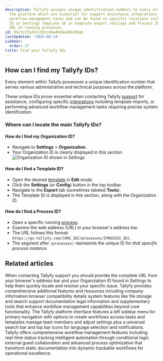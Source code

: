 ```yaml
---
description: Tallyfy assigns unique identification numbers to every element within
  the platform which are essential for support assistance integrations and advanced
  workflow management tasks and can be found in specific locations such as Organization
  ID in Settings Template ID in template export settings and Process ID in the browser
  URL of running processes.
id: 09c3c17a267cd52cdba49d9a260296ab
lastUpdated: '2025-08-14'
sidebar:
  order: 37
title: Find your Tallyfy IDs
---
```


## How can I find my Tallyfy IDs?

Every element within Tallyfy possesses a unique identification number that serves various administrative and technical purposes across the platform.

These unique IDs prove essential when contacting Tallyfy [support](/products/pro/miscellaneous/support/how-can-i-contact-tallyfys-support-team/) for assistance, configuring specific [integrations](/products/pro/integrations/) including template imports, or performing advanced workflow management tasks requiring precise system identification.

### Where can I locate the main Tallyfy IDs?

#### How do I find my Organization ID?

*   Navigate to **Settings** > **Organization**.
*   Your Organization ID is clearly displayed in this section.
    ![Organization ID shown in Settings](https://screenshots.tallyfy.com/tallyfy%2Fpro%2Fdesktop-light-show-org-id.png)

#### How do I find a Template ID?

*   Open the desired [template](/products/pro/documenting/templates/) in **Edit** mode.
*   Click the **Settings** (or **Config**) button in the top toolbar.
*   Navigate to the **Export** tab (sometimes labeled **Tools**).
*   The Template ID is displayed in this section, along with the Organization ID.

#### How do I find a Process ID?

*   Open a specific running [process](/products/pro/tracking-and-tasks/processes/).
*   Examine the web address (URL) in your browser's address bar.
*   The URL follows this format: `https://go.tallyfy.com/[ORG_ID]/processes/[PROCESS_ID]`.
*   The segment after `/processes/` represents the unique ID for *that specific process instance*.


## Related articles
<CardGrid>
<LinkTitleCard header="<b>Support > Provide context to support</b>" href="/products/pro/miscellaneous/support/how-to-provide-necessary-info-to-tallyfy-support/" > When contacting Tallyfy support you should provide the complete URL from your browser's address bar and your Organization ID found in Settings to help them quickly locate and resolve your specific issue. </LinkTitleCard>
<LinkTitleCard header="<b>Pro > Miscellaneous</b>" href="/products/pro/miscellaneous/" > Tallyfy provides comprehensive additional features and resources including company information browser compatibility details system features like file storage and search support documentation legal information and supplementary tools that enhance workflow management capabilities beyond core functionality. </LinkTitleCard>
<LinkTitleCard header="<b>Tutorials > Navigate Tallyfy</b>" href="/products/pro/tutorials/navigate-tallyfy/" > The Tallyfy platform interface features a left sidebar menu for primary navigation with options to create workflows access tasks and templates manage team members and adjust settings plus a universal search bar and top bar icons for language selection and notifications. </LinkTitleCard>
<LinkTitleCard header="<b>Tutorials > Key features</b>" href="/products/pro/tutorials/features/" > Tallyfy offers comprehensive workflow management features including real-time status tracking intelligent automation through conditional logic external guest collaboration and advanced process optimization that transform static documentation into dynamic trackable workflows for operational excellence. </LinkTitleCard>
</CardGrid>
